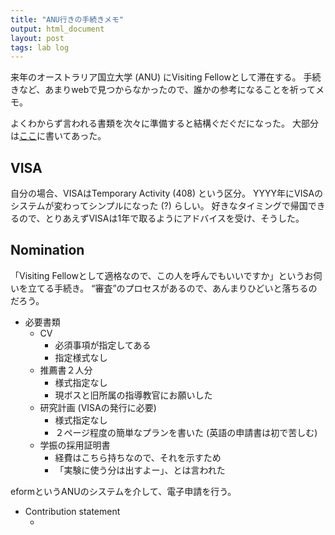 ```yaml
---
title: "ANU行きの手続きメモ"
output: html_document
layout: post
tags: lab log
---
```



来年のオーストラリア国立大学 (ANU) にVisiting Fellowとして滞在する。
手続きなど、あまりwebで見つからなかったので、誰かの参考になることを祈ってメモ。

よくわからず言われる書類を次々に準備すると結構ぐだぐだになった。
大部分は[ここ](https://policies.anu.edu.au/ppl/document/ANUP_000647)に書いてあった。


## VISA

自分の場合、VISAはTemporary Activity (408) という区分。
YYYY年にVISAのシステムが変わってシンプルになった (?) らしい。
好きなタイミングで帰国できるので、とりあえずVISAは1年で取るようにアドバイスを受け、そうした。

## Nomination

「Visiting Fellowとして適格なので、この人を呼んでもいいですか」というお伺いを立てる手続き。
“審査”のプロセスがあるので、あんまりひどいと落ちるのだろう。

- 必要書類
    - CV
        - 必須事項が指定してある
        - 指定様式なし
    - 推薦書２人分
        - 様式指定なし
        - 現ボスと旧所属の指導教官にお願いした
    - 研究計画 (VISAの発行に必要)
        - 様式指定なし
        - ２ページ程度の簡単なプランを書いた (英語の申請書は初で苦しむ)
    - 学振の採用証明書
        - 経費はこちら持ちなので、それを示すため
        - 「実験に使う分は出すよー」、とは言われた
    

eformというANUのシステムを介して、電子申請を行う。

- Contribution statement
    - 